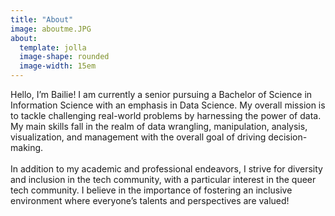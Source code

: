 ```yaml
---
title: "About"
image: aboutme.JPG
about: 
  template: jolla
  image-shape: rounded
  image-width: 15em
---
```


Hello, I'm Bailie! I am currently a senior pursuing a Bachelor of Science in Information Science with an emphasis in Data Science. My overall mission is to tackle challenging real-world problems by harnessing the power of data. My main skills fall in the realm of data wrangling, manipulation, analysis, visualization, and management with the overall goal of driving decision-making.\
\
In addition to my academic and professional endeavors, I strive for diversity and inclusion in the tech community, with a particular interest in the queer tech community. I believe in the importance of fostering an inclusive environment where everyone's talents and perspectives are valued!

```r

```
